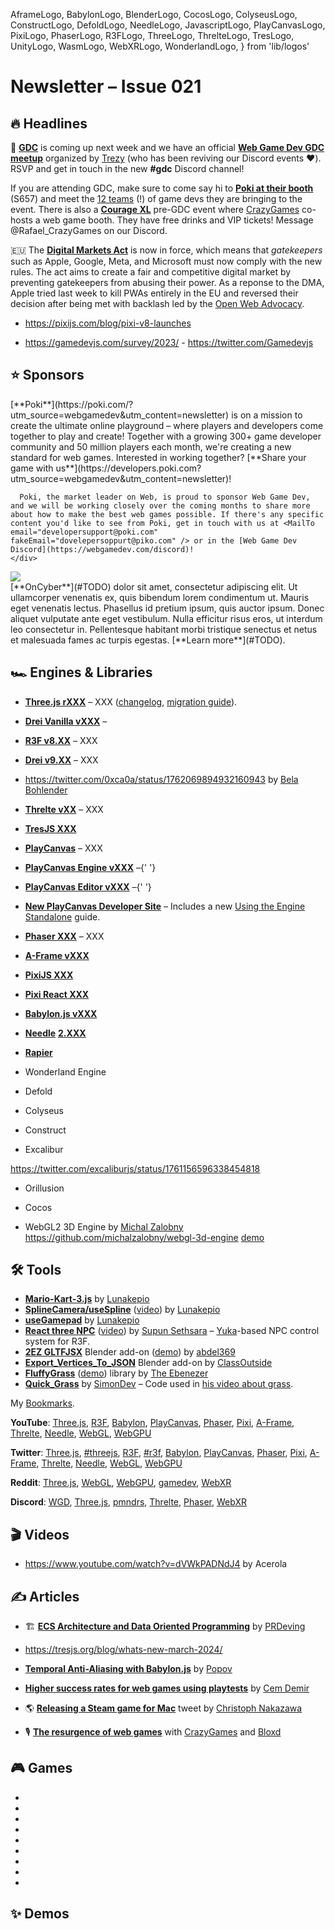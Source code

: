   AframeLogo,
  BabylonLogo,
  BlenderLogo,
  CocosLogo,
  ColyseusLogo,
  ConstructLogo,
  DefoldLogo,
  NeedleLogo,
  JavascriptLogo,
  PlayCanvasLogo,
  PixiLogo,
  PhaserLogo,
  R3FLogo,
  ThreeLogo,
  ThrelteLogo,
  TresLogo,
  UnityLogo,
  WasmLogo,
  WebXRLogo,
  WonderlandLogo,
} from 'lib/logos'

# Newsletter – Issue 021

<SubTitleDate value="2024-03-12" />

<NoBulletListStyles />
<NewsletterStyles />

## 🔥 Headlines

📅 [**GDC**](https://gdconf.com/) is coming up next week and we have an official [**Web Game Dev GDC meetup**](https://partiful.com/e/LyzI2xkHAcgkPwal9Squ) organized by [Trezy](https://twitter.com/TrezyCodes) (who has been reviving our Discord events ❤️). RSVP and get in touch in the new **#gdc** Discord channel!

If you are attending GDC, make sure to come say hi to [**Poki at their booth**](https://twitter.com/Poki/status/1757752535312404606) (S657) and meet the [12 teams](https://twitter.com/Poki/status/1759943410994041111) (!) of game devs they are bringing to the event. There is also a [**Courage XL**](https://courage.events/event/couragexl2024/) pre-GDC event where [CrazyGames](https://twitter.com/CrazyGamesCom) co-hosts a web game booth. They have free drinks and VIP tickets! Message @Rafael_CrazyGames on our Discord.

🇪🇺 The [**Digital Markets Act**](https://open-web-advocacy.org/blog/the-digital-markets-act-is-in-force-what-happens-now/) is now in force, which means that _gatekeepers_ such as Apple, Google, Meta, and Microsoft must now comply with the new rules. The act aims to create a fair and competitive digital market by preventing gatekeepers from abusing their power. As a reponse to the DMA, Apple tried last week to kill PWAs entirely in the EU and reversed their decision after being met with backlash led by the [Open Web Advocacy](https://open-web-advocacy.org/blog/apple-backs-off-killing-web-apps/).

- https://pixijs.com/blog/pixi-v8-launches

- https://gamedevjs.com/survey/2023/ - https://twitter.com/Gamedevjs

## ⭐️ Sponsors

<div className="flex flex-col gap-5 mt-5">
  <div className="flex flex-col gap-5 lg:flex-row items-center">
    <div className="mx-auto w-full max-w-[140px] h-full max-h-[140px] flex items-center justify-center">
      <a
        href="https://poki.com/?utm_source=webgamedev&utm_content=newsletter"
        target="_blank"
        rel="noopener"
      >
        <PokiLogo className="w-full max-w-130" />
      </a>
    </div>
    <div>
      [**Poki**](https://poki.com/?utm_source=webgamedev&utm_content=newsletter) is on a mission to
      create the ultimate online playground – where players and developers come together to play and
      create! Together with a growing 300+ game developer community and 50 million players each
      month, we're creating a new standard for web games. Interested in working together? [**Share
      your game with
      us**](https://developers.poki.com?utm_source=webgamedev&utm_content=newsletter)!

      Poki, the market leader on Web, is proud to sponsor Web Game Dev, and we will be working closely over the coming months to share more about how to make the best web games possible. If there's any specific content you'd like to see from Poki, get in touch with us at <MailTo email="developersupport@poki.com" fakeEmail="dovelepersoppurt@piko.com" /> or in the [Web Game Dev Discord](https://webgamedev.com/discord)!
    </div>

  </div>

  <div className="flex flex-col gap-5 lg:flex-row items-center">
    <div className="mx-auto w-full max-w-[140px] h-full max-h-[140px] flex items-center justify-center">
      <a href="#TODO" target="_blank" rel="noopener">
        <img src="https://placehold.co/150" className="max-w-[140px] rounded-lg" />
      </a>
    </div>
    <div>
      [**OnCyber**](#TODO) dolor sit amet, consectetur adipiscing elit. Ut ullamcorper venenatis ex,
      quis bibendum lorem condimentum ut. Mauris eget venenatis lectus. Phasellus id pretium ipsum,
      quis auctor ipsum. Donec aliquet vulputate ante eget vestibulum. Nulla efficitur risus eros,
      ut interdum leo consectetur in. Pellentesque habitant morbi tristique senectus et netus et
      malesuada fames ac turpis egestas. [**Learn more**](#TODO).
    </div>
  </div>
</div>

## 🏎 Engines & Libraries

- <ThreeLogo /> [**Three.js rXXX**](https://github.com/mrdoob/three.js/releases) – XXX
  ([changelog](https://github.com/mrdoob/three.js/releases/tag/rXXX), [migration
  guide](https://github.com/mrdoob/three.js/wiki/Migration-Guide)).
- <ThreeLogo /> [**Drei Vanilla vXXX**](https://github.com/pmndrs/drei-vanilla/releases) –
- <R3FLogo /> [**R3F v8.XX**](https://github.com/pmndrs/react-three-fiber/releases) – XXX
- <R3FLogo /> [**Drei v9.XX**](https://github.com/pmndrs/drei/releases) – XXX

- https://twitter.com/0xca0a/status/1762069894932160943 by [Bela Bohlender](https://twitter.com/BelaBohlender)

- <ThrelteLogo /> [**Threlte vXX**](https://twitter.com/threlte) – XXX
- <TresLogo /> [**TresJS XXX**](https://github.com/Tresjs/tres/releases)
- <PlayCanvasLogo /> [**PlayCanvas**](https://playcanvas.com/) – XXX
- <PlayCanvasLogo /> [**PlayCanvas Engine vXXX**](https://github.com/playcanvas/engine/releases)
  –{' '}
- <PlayCanvasLogo /> [**PlayCanvas Editor vXXX**](https://github.com/playcanvas/editor/releases)
  –{' '}
- <PlayCanvasLogo /> [**New PlayCanvas Developer Site**](https://developer.playcanvas.com/) –
  Includes a new [Using the Engine
  Standalone](https://developer.playcanvas.com/user-manual/engine/standalone/) guide.
- <PhaserLogo /> [**Phaser XXX**](https://github.com/photonstorm/phaser/releases) – XXX
- <AframeLogo /> [**A-Frame vXXX**](https://github.com/aframevr/aframe/releases)
- <PixiLogo /> [**PixiJS XXX**](https://github.com/pixijs/pixijs/releases)
- <PixiLogo /> [**Pixi React XXX**](https://github.com/pixijs/pixi-react/releases)
- <BabylonLogo /> [**Babylon.js vXXX**](https://github.com/BabylonJS/Babylon.js/releases)
- <NeedleLogo /> [**Needle**](https://needle.tools/)
  [**2.XXX**](https://github.com/needle-tools/needle-engine-support/releases)
- [**Rapier**](https://github.com/dimforge/rapier/blob/master/CHANGELOG.md)
- <WonderlandLogo /> Wonderland Engine
- <DefoldLogo /> Defold
- <ColyseusLogo /> Colyseus
- <ConstructLogo /> Construct
- Excalibur

https://twitter.com/excaliburjs/status/1761156596338454818

- Orillusion
- Cocos

- WebGL2 3D Engine by [Michal Zalobny](https://twitter.com/michalzalobny) https://github.com/michalzalobny/webgl-3d-engine [demo](https://tranquil-pixie-7ecd9c.netlify.app/)

## 🛠 Tools

- <R3FLogo /> [**Mario-Kart-3.js**](https://github.com/Lunakepio/Mario-Kart-3.js) by
  [Lunakepio](https://twitter.com/Lunakepio)
- <R3FLogo /> [**SplineCamera/useSpline**](https://github.com/Lunakepio/SplineCamera)
  ([video](https://www.youtube.com/watch?v=FV4-CtOsyyo)) by
  [Lunakepio](https://twitter.com/Lunakepio)
- <R3FLogo /> [**useGamepad**](https://github.com/Lunakepio/useGamepad) by
  [Lunakepio](https://twitter.com/Lunakepio)
- <R3FLogo /> [**React three NPC**](https://github.com/ssethsara/react-three-npc)
  ([video](https://www.youtube.com/watch?v=yI9lUPgPxBg)) by [Supun
  Sethsara](https://twitter.com/Sethsara) – [Yuka](https://mugen87.github.io/yuka/)-based NPC
  control system for R3F.
- <R3FLogo /> <BlenderLogo /> [**2EZ GLTFJSX**](https://abdel369.gumroad.com/l/2EZgltfjsx) Blender
  add-on ([demo](https://twitter.com/0xca0a/status/1756318335816335794)) by
  [abdel369](https://twitter.com/abdel369hady)
- <BlenderLogo /> [**Export_Vertices_To_JSON**](https://github.com/ClassOutside/Export_Vertices_To_JSON/)
  Blender add-on by [ClassOutside](https://github.com/ClassOutside)
- <ThreeLogo /> [**FluffyGrass**](https://github.com/thebenezer/FluffyGrass)
  ([demo](https://fluffygrass.vercel.app/)) library by [The
  Ebenezer](https://twitter.com/th_ebenezer)
- <ThreeLogo /> [**Quick_Grass**](https://github.com/simondevyoutube/Quick_Grass) by
  [SimonDev](https://twitter.com/iced_coffee_dev) – Code used in [his video about
  grass](https://www.youtube.com/watch?v=bp7REZBV4P4).

My [Bookmarks](https://twitter.com/i/bookmarks).

**YouTube**:
[Three.js](https://www.youtube.com/results?search_query=three+js),
[R3F](https://www.youtube.com/results?search_query=react+three+fiber),
[Babylon](https://www.youtube.com/results?search_query=babylon+js),
[PlayCanvas](https://www.youtube.com/results?search_query=playcanvas),
[Phaser](https://www.youtube.com/results?search_query=phaser+js),
[Pixi](https://www.youtube.com/results?search_query=pixi+js),
[A-Frame](https://www.youtube.com/results?search_query=a-frame),
[Threlte](https://www.youtube.com/results?search_query=threlte),
[Needle](https://www.youtube.com/results?search_query=needle+tools),
[WebGL](https://www.youtube.com/results?search_query=webgl),
[WebGPU](https://www.youtube.com/results?search_query=webgpu)

**Twitter**:
[Three.js](https://twitter.com/threejs),
[#threejs](https://twitter.com/hashtag/threejs),
[R3F](https://twitter.com/0xca0a),
[#r3f](https://twitter.com/hashtag/r3f),
[Babylon](https://twitter.com/babylonjs),
[PlayCanvas](https://twitter.com/playcanvas),
[Phaser](https://twitter.com/phaser_),
[Pixi](https://twitter.com/PixiJS),
[A-Frame](https://twitter.com/aframevr),
[Threlte](https://twitter.com/threlte),
[Needle](https://twitter.com/NeedleTools),
[WebGL](https://twitter.com/WebGL),
[WebGPU](https://twitter.com/WebGPU)

**Reddit**:
[Three.js](https://www.reddit.com/r/threejs/top/?t=month),
[WebGL](https://www.reddit.com/r/webgl/top/?t=month),
[WebGPU](https://www.reddit.com/r/webgpu/top/?t=month),
[gamedev](https://www.reddit.com/r/gamedev/top/?t=month),
[WebXR](https://www.reddit.com/r/webxr/top/?t=month)

**Discord**:
[WGD](https://discord.com/channels/1032873609280106566/1051338271097094165),
[Three.js](https://discord.com/channels/685241246557667386/1022153550115131473),
[pmndrs](https://discord.com/channels/740090768164651008/1047453248044412968),
[Threlte](https://discord.com/channels/985983540804091964/986223463322771487),
[Phaser](https://discord.com/channels/244245946873937922/1020022549247164466),
[WebXR](https://discord.com/channels/758943204715659264/759559568321282109)

## 🎬 Videos

- https://www.youtube.com/watch?v=dVWkPADNdJ4 by Acerola

## ✍️ Articles

- 🏗 [**ECS Architecture and Data Oriented Programming**](https://prdeving.wordpress.com/2023/12/14/deep-diving-into-entity-component-system-ecs-architecture-and-data-oriented-programming/) by [PRDeving](https://twitter.com/prdeving)

- https://tresjs.org/blog/whats-new-march-2024/

- <BabylonLogo /> [**Temporal Anti-Aliasing with
  Babylon.js**](https://babylonjs.medium.com/an-introduction-to-temporal-anti-aliasing-with-babylon-js-7aa29c2f8a0f)
  by [Popov](https://github.com/Popov72/)
- <PokiIcon className="size-5 inline-block mx-0.5" /> [**Higher success rates for web games using playtests**](https://medium.com/poki/higher-success-rates-with-playtests-1e1316dd70fb)
  by [Cem Demir](https://twitter.com/cemdemir)
- 🌎 [**Releasing a Steam game for Mac**](https://twitter.com/cpojer/status/1760657576625385965) tweet by [Christoph Nakazawa](https://twitter.com/cpojer)
- 🎙 [**The resurgence of web games**](https://open.spotify.com/episode/0Fjtir3BYdYZWs3vgqog7b?si=18CSELe-RMOL7BXG61XDfA) with [CrazyGames](https://twitter.com/CrazyGamesCom) and [Bloxd](https://bloxd.io/)

## 🎮 Games

- <GameRelease
    title="Sword Masters"
    url="https://webgamer.io/en/g/sword-masters-io"
    developer="emolingo games"
    developerUrl="https://discord.com/invite/g4GJvv5KuJ"
    description="Colorful multiplayer RPG."
    EngineIcon={PlayCanvasLogo}
  />
- <GameRelease
    title="Lurkers.io"
    url="https://webgamer.io/en/g/lurkers-io"
    developer="bergice"
    developerUrl="https://twitter.com/TheRealBergice"
    description="2D Minecraft-like multiplayer game."
    EngineIcon={ThreeLogo}
  />
- <GameRelease
    title="Army Clash"
    url="https://webgamer.io/en/g/army-clash-io"
    developer="JBS"
    developerUrl="https://twitter.com/jbgames_"
    description="1v1 fantasy auto-battle game where you place units and watch them fight."
    EngineIcon={ThreeLogo}
  />
- <GameRelease
    title="Tower Stack"
    url="https://webgamer.io/en/g/tower-stack"
    developer="Prashant Sharma"
    developerUrl="https://twitter.com/codingsapiens"
    description="Timing game where you stack blocks on top of each other."
    EngineIcon={ThreeLogo}
  />
- <GameRelease
    title="Slay.one"
    url="https://webgamer.io/en/g/slay-one"
    developer="JBS"
    developerUrl="https://twitter.com/jbgames_"
    description="Intense 2D multiplayer top-down shooting game."
    EngineIcon={JavascriptLogo}
  />
- <GameRelease
    title="Realmz.io"
    url="https://webgamer.io/en/g/realmz-io"
    developer="Future Pear Studios"
    developerUrl="https://www.futurepearstudios.co/"
    description="Survival multiplayer game where you fight monsters and players."
    EngineIcon={JavascriptLogo}
  />
- <GameRelease
    title="The Run"
    url="https://therun.montblanclegend.com/"
    developer="Merci Michel"
    developerUrl="https://twitter.com/MerciMichel"
    description="Promotional racing game for Montblanc Legend fragrance."
    EngineIcon={ThreeLogo}
  />
- <GameRelease
    title="Cooper & Onita"
    url="https://cooper-onita-midnight-snack.winter-2023.reactjam.com/"
    developer="Brian Breiholz"
    developerUrl="https://twitter.com/BrianBreiholz"
    description="Platform puzzle game that won React Jam Winter 2023."
    EngineIcon={R3FLogo}
  />
- <GameRelease
    title="Shade"
    url="https://light-puzzle.vercel.app/"
    developer="kishimisu"
    developerUrl="https://twitter.com/kishimisu"
    description="Puzzle game prototype in which you play with lights and shadows."
    EngineIcon={UnityLogo}
  />

## ✨ Demos

<NewsletterFooter tweetId="WILL_BE_UPDATED_IN_A_MINUTE" />
